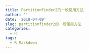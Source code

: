```yaml
---
title: PartitionFinder2的一般使用方法
author: ''
date: '2018-04-09'
slug: partitionfinder2的一般使用方法
categories:
  - R
tags:
  - R Markdown
---
```

